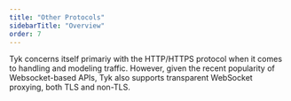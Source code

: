 ```yaml
---
title: "Other Protocols"
sidebarTitle: "Overview"
order: 7
---
```


Tyk concerns itself primariy with the HTTP/HTTPS protocol when it comes to handling and modeling traffic. However, given the recent popularity of Websocket-based APIs, Tyk also supports transparent WebSocket proxying, both TLS and non-TLS.